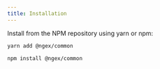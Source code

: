 ```yaml
---
title: Installation
---
```


Install from the NPM repository using yarn or npm:

```bash
yarn add @ngex/common
```

```bash
npm install @ngex/common
```
